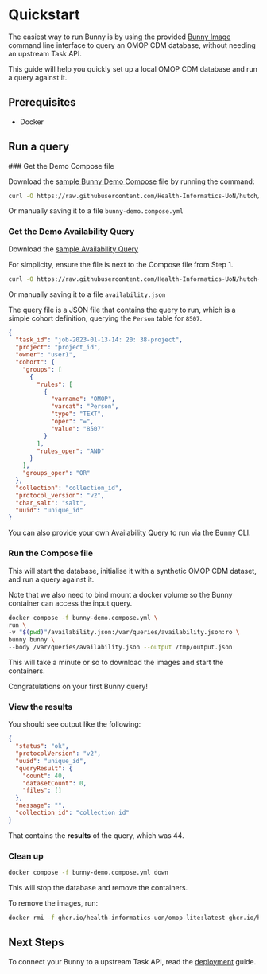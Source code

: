 
# Quickstart

The easiest way to run Bunny is by using the provided [Bunny Image](https://github.com/Health-Informatics-UoN/hutch-bunny/pkgs/container/hutch%2Fbunny) command line interface to query an OMOP CDM database, without needing an upstream Task API.

This guide will help you quickly set up a local OMOP CDM database and run a query against it.

## Prerequisites

- Docker

## Run a query

<Steps>
### Get the Demo Compose file

Download the [sample Bunny Demo Compose](https://raw.githubusercontent.com/Health-Informatics-UoN/hutch/refs/heads/main/samples/Bunny/compose/bunny-demo.compose.yml) file by running the command:

```bash copy
curl -O https://raw.githubusercontent.com/Health-Informatics-UoN/hutch/refs/heads/main/samples/Bunny/compose/bunny-demo.compose.yml
```

Or manually saving it to a file `bunny-demo.compose.yml`

### Get the Demo Availability Query

Download the [sample Availability Query](https://raw.githubusercontent.com/Health-Informatics-UoN/hutch-bunny/refs/heads/main/tests/queries/availability/availability.json)

For simplicity, ensure the file is next to the Compose file from Step 1.

```bash copy
curl -O https://raw.githubusercontent.com/Health-Informatics-UoN/hutch-bunny/refs/heads/main/tests/queries/availability/availability.json
```

Or manually saving it to a file `availability.json`

The query file is a JSON file that contains the query to run, which is a simple cohort definition, querying the `Person` table for `8507`.

```json copy filename="availability.json"
{
  "task_id": "job-2023-01-13-14: 20: 38-project",
  "project": "project_id",
  "owner": "user1",
  "cohort": {
    "groups": [
      {
        "rules": [
          {
            "varname": "OMOP",
            "varcat": "Person",
            "type": "TEXT",
            "oper": "=",
            "value": "8507"
          }
        ],
        "rules_oper": "AND"
      }
    ],
    "groups_oper": "OR"
  },
  "collection": "collection_id",
  "protocol_version": "v2",
  "char_salt": "salt",
  "uuid": "unique_id"
}
```

<Callout emoji="👍">
You can also provide your own Availability Query to run via the Bunny CLI.
</Callout>

### Run the Compose file

This will start the database, initialise it with a synthetic OMOP CDM dataset, and run a query against it.

Note that we also need to bind mount a docker volume so the Bunny container can access the input query.

```bash copy
docker compose -f bunny-demo.compose.yml \
run \
-v "$(pwd)"/availability.json:/var/queries/availability.json:ro \
bunny bunny \
--body /var/queries/availability.json --output /tmp/output.json
```

This will take a minute or so to download the images and start the containers.

<Callout emoji="🎉">Congratulations on your first Bunny query!</Callout>

### View the results

You should see output like the following:

```json
{
  "status": "ok",
  "protocolVersion": "v2",
  "uuid": "unique_id",
  "queryResult": {
    "count": 40,
    "datasetCount": 0,
    "files": []
  },
  "message": "",
  "collection_id": "collection_id"
}
```

That contains the **results** of the query, which was 44. 

### Clean up

```bash copy
docker compose -f bunny-demo.compose.yml down
```

This will stop the database and remove the containers.

To remove the images, run:

```bash copy
docker rmi -f ghcr.io/health-informatics-uon/omop-lite:latest ghcr.io/health-informatics-uon/hutch/bunny:edge
```

</Steps>

## Next Steps

To connect your Bunny to a upstream Task API, read the [deployment](deployment/deployment) guide.
